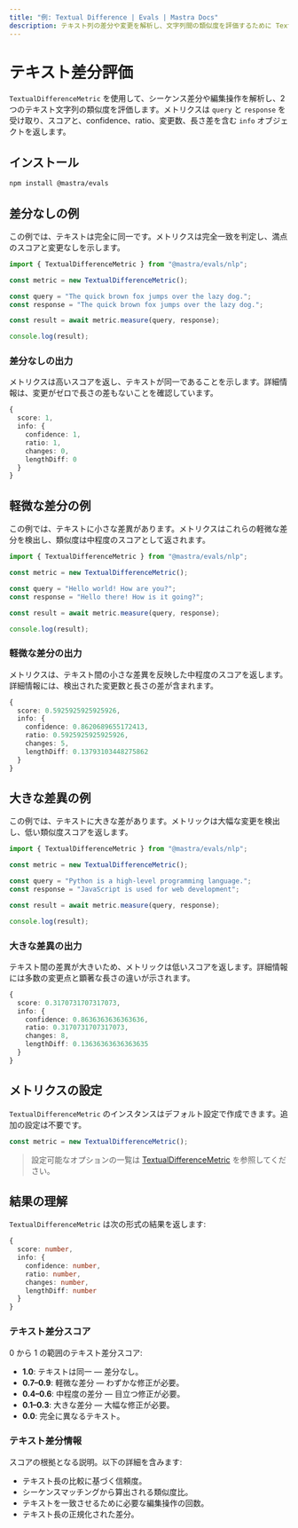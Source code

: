 ```yaml
---
title: "例: Textual Difference | Evals | Mastra Docs"
description: テキスト列の差分や変更を解析し、文字列間の類似度を評価するために Textual Difference 指標を用いる例。
---
```





# テキスト差分評価

<ScorerCallout />

`TextualDifferenceMetric` を使用して、シーケンス差分や編集操作を解析し、2つのテキスト文字列の類似度を評価します。メトリクスは `query` と `response` を受け取り、スコアと、confidence、ratio、変更数、長さ差を含む `info` オブジェクトを返します。



## インストール

```bash copy
npm install @mastra/evals
```



## 差分なしの例

この例では、テキストは完全に同一です。メトリクスは完全一致を判定し、満点のスコアと変更なしを示します。


```typescript filename="src/example-no-differences.ts" showLineNumbers copy
import { TextualDifferenceMetric } from "@mastra/evals/nlp";

const metric = new TextualDifferenceMetric();

const query = "The quick brown fox jumps over the lazy dog.";
const response = "The quick brown fox jumps over the lazy dog.";

const result = await metric.measure(query, response);

console.log(result);
```

### 差分なしの出力

メトリクスは高いスコアを返し、テキストが同一であることを示します。詳細情報は、変更がゼロで長さの差もないことを確認しています。

```typescript
{
  score: 1,
  info: {
    confidence: 1,
    ratio: 1,
    changes: 0,
    lengthDiff: 0
  }
}
```
## 軽微な差分の例

この例では、テキストに小さな差異があります。メトリクスはこれらの軽微な差分を検出し、類似度は中程度のスコアとして返されます。

```typescript filename="src/example-minor-differences.ts" showLineNumbers copy
import { TextualDifferenceMetric } from "@mastra/evals/nlp";

const metric = new TextualDifferenceMetric();

const query = "Hello world! How are you?";
const response = "Hello there! How is it going?";

const result = await metric.measure(query, response);

console.log(result);
```

### 軽微な差分の出力

メトリクスは、テキスト間の小さな差異を反映した中程度のスコアを返します。詳細情報には、検出された変更数と長さの差が含まれます。

```typescript
{
  score: 0.5925925925925926,
  info: {
    confidence: 0.8620689655172413,
    ratio: 0.5925925925925926,
    changes: 5,
    lengthDiff: 0.13793103448275862
  }
}
```



## 大きな差異の例

この例では、テキストに大きな差があります。メトリックは大幅な変更を検出し、低い類似度スコアを返します。

```typescript filename="src/example-major-differences.ts" showLineNumbers copy
import { TextualDifferenceMetric } from "@mastra/evals/nlp";

const metric = new TextualDifferenceMetric();

const query = "Python is a high-level programming language.";
const response = "JavaScript is used for web development";

const result = await metric.measure(query, response);

console.log(result);
```

### 大きな差異の出力

テキスト間の差異が大きいため、メトリックは低いスコアを返します。詳細情報には多数の変更点と顕著な長さの違いが示されます。

```typescript
{
  score: 0.3170731707317073,
  info: {
    confidence: 0.8636363636363636,
    ratio: 0.3170731707317073,
    changes: 8,
    lengthDiff: 0.13636363636363635
  }
}
```



## メトリクスの設定

`TextualDifferenceMetric` のインスタンスはデフォルト設定で作成できます。追加の設定は不要です。

```typescript
const metric = new TextualDifferenceMetric();
```

> 設定可能なオプションの一覧は [TextualDifferenceMetric](/reference/evals/textual-difference.mdx) を参照してください。



## 結果の理解

`TextualDifferenceMetric` は次の形式の結果を返します:

```typescript
{
  score: number,
  info: {
    confidence: number,
    ratio: number,
    changes: number,
    lengthDiff: number
  }
}
```

### テキスト差分スコア

0 から 1 の範囲のテキスト差分スコア:

- **1.0**: テキストは同一 — 差分なし。
- **0.7–0.9**: 軽微な差分 — わずかな修正が必要。
- **0.4–0.6**: 中程度の差分 — 目立つ修正が必要。
- **0.1–0.3**: 大きな差分 — 大幅な修正が必要。
- **0.0**: 完全に異なるテキスト。

### テキスト差分情報

スコアの根拠となる説明。以下の詳細を含みます:

- テキスト長の比較に基づく信頼度。
- シーケンスマッチングから算出される類似度比。
- テキストを一致させるために必要な編集操作の回数。
- テキスト長の正規化された差分。

<GithubLink
  outdated={true}
  marginTop='mt-16'
  link="https://github.com/mastra-ai/mastra/blob/main/examples/basics/evals/textual-difference"
/>
